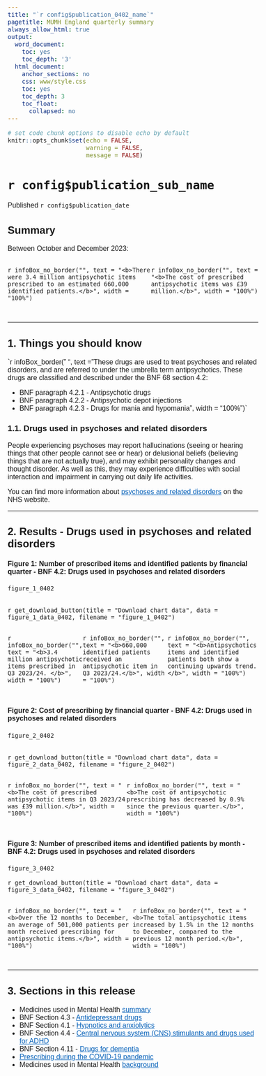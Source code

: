 ```yaml
---
title: "`r config$publication_0402_name`"
pagetitle: MUMH England quarterly summary
always_allow_html: true
output:
  word_document:
    toc: yes
    toc_depth: '3'
  html_document:
    anchor_sections: no
    css: www/style.css
    toc: yes
    toc_depth: 3
    toc_float:
      collapsed: no
---
```


<script>
  $(document).ready(function() {
    $('#header').prepend('<img src=`r knitr::image_uri("www/bsa_logo.svg")` alt=\"NHSBSA logo\" style=\"position:absolute; top: 0; right: 0; padding: 10px; width: 25%;\">');
  });
</script>

<style type="text/css">  body, td {
    font-size: 16px;
    font-family: sans-serif;
  }
  .list-group-item.active {
    background-color: #005EB8!important;
    border-color: #005EB8!important;
  }
    a {
        color: #005EB8!important;
    }
    .tocify {
        border-radius: 0px!important;
    }
</style>
  <html lang="en">

```r
# set code chunk options to disable echo by default
knitr::opts_chunk$set(echo = FALSE,
                      warning = FALSE,
                      message = FALSE)

```

<main>

# `r config$publication_sub_name` {.toc-ignore}

Published `r config$publication_date` 


## Summary

Between October and December 2023:

::::{.row style="display: flex; padding-bottom: 15px;"}
:::{.col-md-6}
`r infoBox_no_border("", text = "<b>There were 3.4 million antipsychotic items prescribed to an estimated 660,000 identified patients.</b>", width = "100%")`
:::
:::{.col-md-6}
`r infoBox_no_border("", text = "<b>The cost of prescribed antipsychotic items was £39 million.</b>", width = "100%")`
:::
::::


---

## 1. Things you should know

`r infoBox_border(" ", text = "These drugs are used to treat psychoses and related disorders, and are referred to under the umbrella term antipsychotics. These drugs are classified and described under the BNF 68 section 4.2:

* BNF paragraph 4.2.1 - Antipsychotic drugs
* BNF paragraph 4.2.2 - Antipsychotic depot injections
* BNF paragraph 4.2.3 - Drugs for mania and hypomania", width = "100%")`

### 1.1. Drugs used in psychoses and related disorders {.toc-ignore}

People experiencing psychoses may report hallucinations (seeing or hearing things that other people cannot see or hear) or delusional beliefs (believing things that are not actually true), and may exhibit personality changes and thought disorder. As well as this, they may experience difficulties with social interaction and impairment in carrying out daily life activities.

You can find more information about [psychoses and related disorders](https://www.nhs.uk/conditions/psychosis/) on the NHS website.


---

## 2. Results - Drugs used in psychoses and related disorders

#### Figure 1: Number of prescribed items and identified patients by financial quarter - BNF 4.2: Drugs used in psychoses and related disorders

```r

figure_1_0402
  
```
`r get_download_button(title = "Download chart data", data = figure_1_data_0402, filename = "figure_1_0402")`

::::{.row style="display: flex; padding-bottom: 15px;"}
:::{.col-md-4}
`r infoBox_no_border("", text = "<b>3.4 million antipsychotic items prescribed in Q3 2023/24. </b>", width = "100%")`
:::
:::{.col-md-4}
`r infoBox_no_border("", text = "<b>660,000 identified patients received an antipsychotic item in Q3 2023/24.</b>", width = "100%")`
:::
:::{.col-md-4}
`r infoBox_no_border("", text = "<b>Antipsychotics items and identified patients both show a continuing upwards trend.</b>", width = "100%")`
:::
::::


#### Figure 2: Cost of prescribing by financial quarter - BNF 4.2: Drugs used in psychoses and related disorders

```r

figure_2_0402
  
```
`r get_download_button(title = "Download chart data", data = figure_2_data_0402, filename = "figure_2_0402")`

::::{.row style="display: flex; padding-bottom: 15px;"}
:::{.col-md-6}
`r infoBox_no_border("", text = "<b>The cost of prescribed antipsychotic items in Q3 2023/24 was £39 million.</b>", width = "100%")`
:::
:::{.col-md-6}
`r infoBox_no_border("", text = "<b>The cost of antipsychotic prescribing has decreased by 0.9% since the previous quarter.</b>", width = "100%")`
:::
::::

#### Figure 3: Number of prescribed items and identified patients by month - BNF 4.2: Drugs used in psychoses and related disorders

```r

figure_3_0402
```
`r get_download_button(title = "Download chart data", data = figure_3_data_0402, filename = "figure_3_0402")`

::::{.row style="display: flex; padding-bottom: 15px;"}
:::{.col-md-6}
`r infoBox_no_border("", text = "<b>Over the 12 months to December, an average of 501,000 patients per month received prescribing for antipsychotic items.</b>", width = "100%")`
:::
:::{.col-md-6}
`r infoBox_no_border("", text = "<b>The total antipsychotic items increased by 1.5% in the 12 months to December, compared to the previous 12 month period.</b>", width = "100%")`
:::
::::

---

## 3. Sections in this release

* Medicines used in Mental Health [summary](`r config$html_top_link`)
* BNF Section 4.3 - [Antidepressant drugs](`r config$html_0403_link`)
* BNF Section 4.1 - [Hypnotics and anxiolytics](`r config$html_0401_link`)
* BNF Section 4.4 - [Central nervous system (CNS) stimulants and drugs used for ADHD](`r config$html_0404_link`)
* BNF Section 4.11 - [Drugs for dementia](`r config$html_0411_link`)
* [Prescribing during the COVID-19 pandemic](`r config$html_model_link`)
* Medicines used in Mental Health [background](`r config$background_link`)